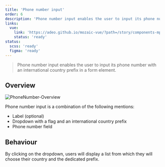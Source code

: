 ```yaml
---
title: 'Phone number input'
order: 6
description: 'Phone number input enables the user to input its phone number with an international country prefix in a form element.'
links:
  vue:
    link: 'https://adeo.github.io/mozaic-vue/?path=/story/components-mphonenumber'
    status: 'ready'
status:
  scss: 'ready'
  figma: 'ready'
---
```


> Phone number input enables the user to input its phone number with an international country prefix in a form element.

<Preview path="basic" nude />

## Overview

![PhoneNumber-Overview](PhoneNumber-Overview.png)

Phone number input is a combination of the following mentions:

- Label (optional)
- Dropdown with a flag and an international country prefix
- Phone number field

## Behaviour

By clicking on the dropdown, users will display a list from which they will choose their country and the dedicated prefix.

<Preview path="opened" nude />
